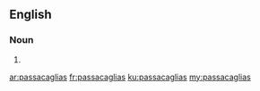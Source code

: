 ==English==

===Noun===
{{head|en}}

# {{plural of|passacaglia}}

[[ar:passacaglias]]
[[fr:passacaglias]]
[[ku:passacaglias]]
[[my:passacaglias]]